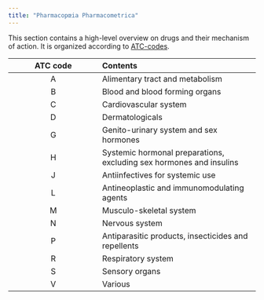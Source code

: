 ```yaml
---
title: "Pharmacopœia Pharmacometrica"
---
```


This section contains a high-level overview on drugs and their mechanism of action.
It is organized according to [ATC-codes](https://atcddd.fhi.no/atc_ddd_index/).

| ATC code   | Contents |
|:----------:|:--------------------|
| A | Alimentary tract and metabolism |
| B | Blood and blood forming organs |
| C | Cardiovascular system |
| D | Dermatologicals |
| G | Genito-urinary system and sex hormones |
| H | Systemic hormonal preparations, excluding sex hormones and insulins |
| J | Antiinfectives for systemic use |
| L | Antineoplastic and immunomodulating agents |
| M | Musculo-skeletal system |
| N | Nervous system |
| P | Antiparasitic products, insecticides and repellents |
| R | Respiratory system |
| S | Sensory organs |
| V | Various |

